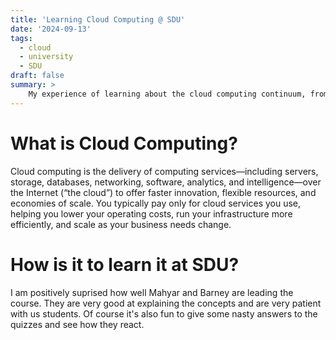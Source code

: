 ```yaml
---
title: 'Learning Cloud Computing @ SDU'
date: '2024-09-13'
tags: 
  - cloud
  - university
  - SDU
draft: false
summary: >
    My experience of learning about the cloud computing continuum, from Infrastructure as a Service (IaaS) to Software as a Service (SaaS).
---
```


# What is Cloud Computing?

Cloud computing is the delivery of computing services—including servers, storage, databases, networking, software, analytics, and intelligence—over the Internet (“the cloud”) to offer faster innovation, flexible resources, and economies of scale. You typically pay only for cloud services you use, helping you lower your operating costs, run your infrastructure more efficiently, and scale as your business needs change.

# How is it to learn it at SDU?
I am positively suprised how well Mahyar and Barney are leading the course. They are very good at explaining the concepts and are very patient with us students.
Of course it's also fun to give some nasty answers to the quizzes and see how they react.